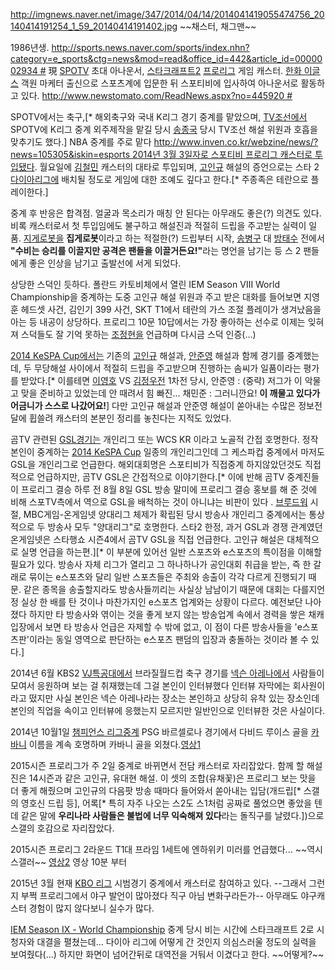 http://imgnews.naver.net/image/347/2014/04/14/2014041419055474756_20140414191254_1_59_20140414191402.jpg
~~채스터, 채그맨~~

1986년생. [[http://sports.news.naver.com/sports/index.nhn?category=e_sports&ctg=news&mod=read&office_id=442&article_id=0000002934 #]]
現 [[SPOTV]] 초대 아나운서, [[스타크래프트2]] [[프로리그]] 게임 캐스터. [[한화 이글스]] 객원 마케터 출신으로 스포츠계에 입문한 뒤 스포티비에 입사하여 아나운서로 활동하고 있다. [[http://www.newstomato.com/ReadNews.aspx?no=445920 #]]

SPOTV에서는 축구,[* 해외축구와 국내 K리그 경기 중계를 맡았으며, [[TV조선]]에서 SPOTV에 K리그 중계 외주제작을 맡길 당시 [[송종국]] 당시 TV조선 해설 위원과 호흡을 맞추기도 했다.] NBA 중계를 주로 맡다 [[http://www.inven.co.kr/webzine/news/?news=105305&iskin=esports 2014년 3월 3일자로 스포티비 프로리그 캐스터로 투입]]됐다. 월요일에 [[김철민]] 캐스터의 대타로 투입되며, [[고인규]] 해설의 증언으로는 스타 2 [[다이아리그]]에 배치될 정도로 게임에 대한 조예도 깊다고 한다.[* 주종족은 테란으로 플레이한다.]

중계 후 반응은 합격점. 얼굴과 목소리가 매칭 안 된다는 아무래도 좋은(?) 의견도 있다. 비록 캐스터로서 첫 투입임에도 불구하고 해설진과 적절히 드립을 주고받는 실력이 일품. [[지게로봇]]을 '''집게로봇'''이라고 하는 적절한(?) 드립부터 시작, [[송병구]] 대 [[방태수]] 전에서 '''"수비는 승리를 이끌지만 공격은 팬들을 이끌거든요!"'''라는 명언을 남기는 등 스 2 팬들에게 좋은 인상을 남기고 출발선에 서게 되었다.

상당한 스덕인 듯하다. 폴란드 카토비체에서 열린 IEM Season Ⅷ World Championship을 중계하는 도중 고인규 해설 위원과 주고 받은 대화를 들어보면 지영훈 헤드셋 사건, 김인기 399 사건, SKT T1에서 테란의 가스 조절 플레이가 생겨났음을 아는 등 내공이 상당하다. 
프로리그 10문 10답에서는 가장 좋아하는 선수로 이제는 잊혀져 스덕들도 잘 기억 못하는 [[조정현]]을 언급하며 다시금 스덕 인증(...)

[[2014 KeSPA Cup]]에서는 기존의 [[고인규]] 해설과, [[안준영]] 해설과 함께 경기를 중계했는데, 두 무당해설 사이에서 적절히 드립을 주고받으며 진행하는 솜씨가 일품이라는 평가를 받았다.[* 이를테면 [[이영호]] VS [[김정우]]전 1차전 당시, 안준영 : (중략) 저그가 이 악물고 맞을 준비하고 있었는데 안 때려서 힘 빠진... 채민준 : 그러니깐요! '''이 깨물고 있다가 어금니가 스스로 나갔어요!'''] 다만 고인규 해설과 안준영 해설이 쏟아내는 수많은 정보전달에 휩쓸려 캐스터의 본분인 정리를 놓친다는 지적도 있었다.

곰TV 관련된 [[GSL]]경기는 개인리그 또는 WCS KR 이라고 노골적 간접 호명한다. 정작 본인이 중계하는 [[2014 KeSPA Cup]] 일종의 개인리그인데 그 케스파컵 중계에서 마저도 GSL을 개인리그로 언급한다. 해외대회명은 스포티비가 직접중계 하지않았던것도 직접적으로 언급하지만,  곰TV GSL은 간접적으로 이야기한다.[* 이에 반해 곰TV 중계진들이 프로리그 결승 하루 전 8월 8일 GSL 방송 말미에 프로리그 결승 홍보를 해 준 것에 비해 스포TV측에서 역으로 GSL을 배척하는 것이 아니냐는 비판이 있다 .  [[브루드워]] 시절, MBC게임-온게임넷 양대리그 체제가 확립된 당시 방송사 개인리그 중계에서는 통상적으로 두 방송사 모두 "양대리그"로 호명한다. 스타2 한정, 과거 GSL과 경쟁 관계였던 온게임넷은 스타행쇼 시즌4에서 곰TV GSL을 직접 언급한다. 고인규 해설은 대체적으로 실명 언급을 하는편.][* 이 부분에 있어선 일반 스포츠와 e스포츠의 특이점을 이해할 필요가 있다. 방송사 자체 리그가 열리고 그 하나하나가 공인대회 취급을 받는, 즉 한 갈래로 묶이는 e스포츠와 달리 일반 스포츠들은 주최와 송출이 각각 다르게 진행되기 때문. 같은 종목을 송출할지라도 방송사들끼리는 사실상 남남이기 때문에 대회는 다를지언정 실상 한 배를 탄 것이나 마찬가지인 e스포츠 업계와는 상황이 다르다. 예전보단 나아졌다 하지만 타 방송사와 엮이는 것을 좋게 보지 않는 방송업계 속에서 경력을 쌓은 채캐 입장에서 보면 타 방송사 언급은 자제할 수 밖에 없고, 이 점이 다른 방송사들을 'e스포츠판'이라는 동일 영역으로 판단하는 e스포츠 팬덤의 입장과 충돌하는 것이라 볼 수 있다.]

2014년 6월 KBS2 [[VJ특공대]]에서 브라질월드컵 축구 경기를 [[넥슨 아레나]]에서 사람들이 모여서 응원하며 보는 걸 취재했는데 그걸 본인이 인터뷰했다 인터뷰 자막에는 회사원이라고 떴지만 사실 본인은 넥슨 아레나라는 장소는 본인하고 상당히 유착 있는 장소인데 본인의 직업을 속이고 인터뷰에 응했는지 모르지만 일반인으로 인터뷰한 것은 사실이다.

2014년 10월1일 [[챔피언스 리그]]중계 PSG 바르셀로나 경기에서 다비드 루이스 골을 [[카바니]] 이름을 계속 호명하며 카바니 골을 외쳤다.[http://sports.news.naver.com/videoCenter/index.nhn?uCategory=wfootball&category=champs&id=98686 영상1] 

2015시즌 프로리그가 주 2일 중계로 바뀌면서 전담 캐스터로 자리잡았다. 함께 할 해설진은 14시즌과 같은 고인규, 유대현 해설. 이 셋의 조합(유채꽃)은 프로리그 보는 맛을 더 좋게 해줬으며 고인규의 다음팟 방송 때마다 들어와서 쏟아내는 입담(개드립[* 스갤의 영호신 드립 등], 어록[* 특히 자주 나오는 스2도 스1처럼 공짜로 풀었으면 좋았을 텐데 같은 말에 '''우리나라 사람들은 불법에 너무 익숙해져 있다'''라는 돌직구를 날렸다.])으로 스갤의 호감으로 자리잡았다.

2015시즌 프로리그 2라운드 T1대 프라임 1세트에 엔하위키 미러를 언급했다... ~~역시 스갤러~~
[http://sports.news.naver.com/videoCenter/index.nhn?uCategory=esports&category=starcraft2&id=114855 영상2] 영상 10분 부터 

2015년 3월 현재 [[KBO 리그]] 시범경기 중계에서 캐스터로 참여하고 있다. --그래서 그런지 부쩍 프로리그에서 야구 발언이 많아졌다 직구 아님 변화구라든가-- 아무래도 야구캐스터 경험이 많지 않다보니 실수가 많다.

[[IEM Season Ⅸ - World Championship]] 중계 당시 비는 시간에 스타크래프트 2로 시청자와 대결을 펼쳤는데... 다이아 리그에 어떻게 간 것인지 의심스러울 정도의 실력을 보여줬다(...) 하지만 화면이 넘어간뒤로 대역전을 거둬서 이겼다고 한다. ~~어떻게?~~

